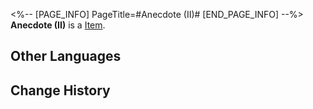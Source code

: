 <%-- [PAGE_INFO]
PageTitle=#Anecdote (II)#
[END_PAGE_INFO] --%>
{{Item Infobox
|title       = Anecdote (II)
|id          = 223231
|image       = Dreamscape Pass Sticker Text.png
|type        = 
|invCategory = 
|rarity      = 4
|effect      = Digital stickers that can be used to decorate the pages of the Dreamtour Handbook. They come in many different styles.
|description = 
|source1     = Discuss the Penacony Grand Theater with the singer
}}
{{Description|1=Rumor has it that there was once a galactic pop star so renowned that merely standing still on stage was enough to make his audience crazy.}}
'''Anecdote (II)''' is a [[Item]].

==Other Languages==
{{Other Languages
|en   = Anecdote (II)
|zhs  = 趣闻•其二
|zht  = 趣聞•其二
|ja   = 面白い噂・2
|ko   = 흥미로운 이야기•2
|es   = Anécdota II
|fr   = Anecdote (II)
|ru   = Забавная история II
|th   = ข่าวลือที่น่าสนใจ 2
|vi   = Tin Thú Vị (2)
|de   = Anekdote (II)
|id   = Fakta Menarik 2
|pt   = Anedota (II)
}}

==Change History==
{{Change History|2.0}}